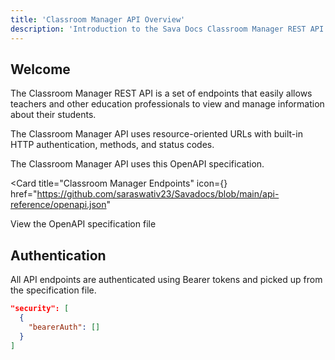```yaml
---
title: 'Classroom Manager API Overview'
description: 'Introduction to the Sava Docs Classroom Manager REST API.'
---
```


## Welcome

The Classroom Manager REST API is a set of endpoints that easily allows teachers and other education professionals to view and manage information about their students.

The Classroom Manager API uses resource-oriented URLs with built-in HTTP authentication, methods, and status codes.

The Classroom Manager API uses this OpenAPI specification.

<Card
  title="Classroom Manager Endpoints"
  icon={<Icon icon="chalkboard-user" iconType="duotone" color="#FFC314"/>}
  href="https://github.com/saraswativ23/Savadocs/blob/main/api-reference/openapi.json"
>
  View the OpenAPI specification file
</Card>

## Authentication

All API endpoints are authenticated using Bearer tokens and picked up from the specification file.

```json
"security": [
  {
    "bearerAuth": []
  }
]
```